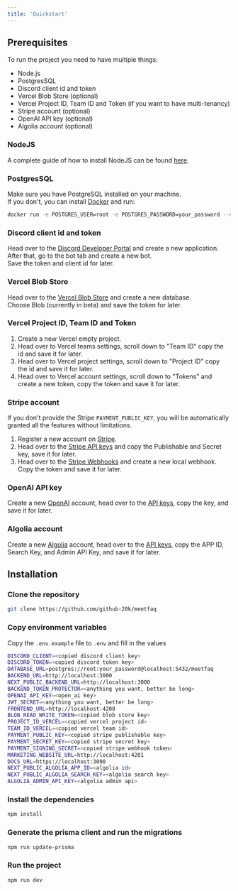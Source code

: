 ```yaml
---
title: 'Quickstart'
---
```


## Prerequisites
To run the project you need to have multiple things:
- Node.js
- PostgresSQL
- Discord client id and token
- Vercel Blob Store (optional)
- Vercel Project ID, Team ID and Token (if you want to have multi-tenancy)
- Stripe account (optional)
- OpenAI API key (optional)
- Algolia account (optional)

### NodeJS
A complete guide of how to install NodeJS can be found [here](https://nodejs.org/en/download/).

### PostgresSQL
Make sure you have PostgreSQL installed on your machine.<br />
If you don't, you can install [Docker](https://www.docker.com/products/docker-desktop) and run:

```bash
docker run -e POSTGRES_USER=root -e POSTGRES_PASSWORD=your_password --name postgres -p 5432:5432 -d postgres
```

### Discord client id and token
Head over to the [Discord Developer Portal](https://discord.com/developers/applications) and create a new application.<br />
After that, go to the bot tab and create a new bot.<br />
Save the token and client id for later.

### Vercel Blob Store
Head over to the [Vercel Blob Store](https://vercel.com/dashboard/stores) and create a new database.<br />
Choose Blob (currently in beta) and save the token for later.

### Vercel Project ID, Team ID and Token

1. Create a new Vercel empty project.
2. Head over to Vercel teams settings, scroll down to "Team ID" copy the id and save it for later.
3. Head over to Vercel project settings, scroll down to "Project ID" copy the id and save it for later.
4. Head over to Vercel account settings, scroll down to "Tokens" and create a new token, copy the token and save it for later.

### Stripe account

If you don't provide the Stripe `PAYMENT_PUBLIC_KEY`, you will be automatically granted all the features without limitations.

1. Register a new account on [Stripe](https://stripe.com/).<br />
2. Head over to the [Stripe API keys](https://dashboard.stripe.com/test/apikeys) and copy the Publishable and Secret key, save it for later.
3. Head over to the [Stripe Webhooks](https://dashboard.stripe.com/test/webhooks) and create a new local webhook.<br />
Copy the token and save it for later.

### OpenAI API key
Create a new [OpenAI](https://platform.openai.com) account, head over to the [API keys](https://platform.openai.com/api-keys), copy the key, and save it for later.

### Algolia account
Create a new [Algolia](https://www.algolia.com/) account, head over to the [API keys](https://www.algolia.com/api-keys), copy the APP ID, Search Key, and Admin API Key, and save it for later.

## Installation

### Clone the repository

```bash
git clone https://github.com/github-20k/meetfaq
```

### Copy environment variables
Copy the `.env.example` file to `.env` and fill in the values

```bash
DISCORD_CLIENT=<copied discord client key>
DISCORD_TOKEN=<copied discord token key>
DATABASE_URL=postgres://root:your_password@localhost:5432/meetfaq
BACKEND_URL=http://localhost:3000
NEXT_PUBLIC_BACKEND_URL=http://localhost:3000
BACKEND_TOKEN_PROTECTOR=<anything you want, better be long>
OPENAI_API_KEY=<open_ai key>
JWT_SECRET=<anything you want, better be long>
FRONTEND_URL=http://localhost:4200
BLOB_READ_WRITE_TOKEN=<copied blob store key>
PROJECT_ID_VERCEL=<copied vercel project id>
TEAM_ID_VERCEL=<copied vercel team id>
PAYMENT_PUBLIC_KEY=<copied stripe publishable key>
PAYMENT_SECRET_KEY=<copied stripe secret key>
PAYMENT_SIGNING_SECRET=<copied stripe webhook token>
MARKETING_WEBSITE_URL=http://localhost:4201
DOCS_URL=https://localhost:3000
NEXT_PUBLIC_ALGOLIA_APP_ID=<algolia id>
NEXT_PUBLIC_ALGOLIA_SEARCH_KEY=<algolia search key>
ALGOLIA_ADMIN_API_KEY=<algolia admin api>
```

### Install the dependencies

```bash
npm install
```

### Generate the prisma client and run the migrations

```bash
npm run update-prisma
```

### Run the project

```bash
npm run dev
```

